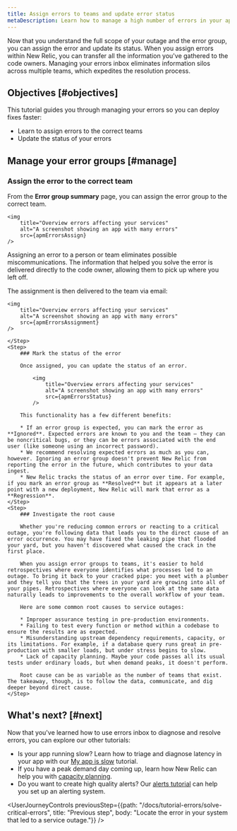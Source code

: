 ```yaml
---
title: Assign errors to teams and update error status
metaDescription: Learn how to manage a high number of errors in your app.   
---
```






Now that you understand the full scope of your outage and the error group, you can assign the error and update its status. When you assign errors within New Relic, you can transfer all the information you've gathered to the code owners. Managing your errors inbox eliminates information silos across multiple teams, which expedites the resolution process. 

## Objectives [#objectives]

This tutorial guides you through managing your errors so you can deploy fixes faster:

* Learn to assign errors to the correct teams
* Update the status of your errors

## Manage your error groups [#manage]

<Steps>
    <Step>

### Assign the error to the correct team
        
From the **Error group summary** page, you can assign the error group to the correct team. 

    <img
        title="Overview errors affecting your services"
        alt="A screenshot showing an app with many errors"
        src={apmErrorsAssign}
    />  

Assigning an error to a person or team eliminates possible miscommunications. The information that helped you solve the error is delivered directly to the code owner, allowing them to pick up where you left off. 

The assignment is then delivered to the team via email:

    <img
        title="Overview errors affecting your services"
        alt="A screenshot showing an app with many errors"
        src={apmErrorsAssignment}
    />  

    </Step>
    <Step>
        ### Mark the status of the error 

        Once assigned, you can update the status of an error. 

            <img
                title="Overview errors affecting your services"
                alt="A screenshot showing an app with many errors"
                src={apmErrorsStatus}
            />  

        This functionality has a few different benefits:

        * If an error group is expected, you can mark the error as **Ignored**. Expected errors are known to you and the team — they can be noncritical bugs, or they can be errors associated with the end user (like someone using an incorrect password). 
        * We recommend resolving expected errors as much as you can, however. Ignoring an error group doesn't prevent New Relic from reporting the error in the future, which contributes to your data ingest. 
        * New Relic tracks the status of an error over time. For example, if you mark an error group as **Resolved** but it appears at a later point with a new deployment, New Relic will mark that error as a **Regression**.
    </Step>
    <Step>
        ### Investigate the root cause

        Whether you're reducing common errors or reacting to a critical outage, you're following data that leads you to the direct cause of an error occurrence. You may have fixed the leaking pipe that flooded your yard, but you haven't discovered what caused the crack in the first place. 

        When you assign error groups to teams, it's easier to hold retrospectives where everyone identifies what processes led to an outage. To bring it back to your cracked pipe: you meet with a plumber and they tell you that the trees in your yard are growing into all of your pipes. Retrospectives where everyone can look at the same data naturally leads to improvements to the overall workflow of your team. 

        Here are some common root causes to service outages:

        * Improper assurance testing in pre-production environments. 
        * Failing to test every function or method within a codebase to ensure the results are as expected.
        * Misunderstanding upstream dependency requirements, capacity, or its limitations. For example, if a database query runs great in pre-production with smaller loads, but under stress begins to slow. 
        * Lack of capacity planning. Maybe your code passes all its usual tests under ordinary loads, but when demand peaks, it doesn't perform. 

        Root cause can be as variable as the number of teams that exist. The takeaway, though, is to follow the data, communicate, and dig deeper beyond direct cause. 
    </Step>
</Steps>

## What's next? [#next]

Now that you've learned how to use errors inbox to diagnose and resolve errors, you can explore our other tutorials:

* Is your app running slow? Learn how to triage and diagnose latency in your app with our [My app is slow](docs/tutorial-app-slow/root-causes) tutorial.
* If you have a peak demand day coming up, learn how New Relic can help you with [capacity planning](/docs/tutorial-peak-demand/get-started).
* Do you want to create high quality alerts? Our [alerts tutorial](/docs/tutorial-create-alerts/create-new-relic-alerts/) can help you set up an alerting system.  

<UserJourneyControls
    previousStep={{path: "/docs/tutorial-errors/solve-critical-errors", title: "Previous step", body: "Locate the error in your system that led to a service outage."}}
/>